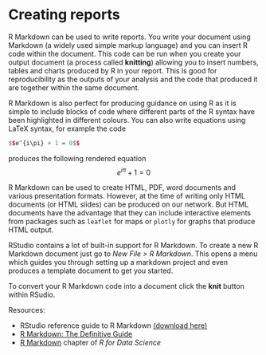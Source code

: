 
# Creating reports {#reports}


R Markdown can be used to write reports. You write your document using Markdown (a widely used simple markup language) and you can insert R code within the document. This code can be run when you create your output document (a process called **knitting**) allowing you to insert numbers, tables and charts produced by R in your report. This is good for reproducibility as the outputs of your analysis and the code that produced it are together within the same document.

R Markdown is also perfect for producing guidance on using R as it is simple to include blocks of code where different parts of the R syntax have been highlighted in different colours.  You can also write equations using LaTeX syntax, for example the code
```{r eval=FALSE}
$$e^{i\pi} + 1 = 0$$
```
produces the following rendered equation
$$e^{i\pi} + 1 = 0$$

R Markdown can be used to create HTML, PDF, word documents and various presentation formats. However, at the time of writing only HTML documents (or HTML slides) can be produced on our network. But HTML documents have the advantage that they can include interactive elements from packages such as `leaflet` for maps or `plotly` for graphs that produce HTML output.

RStudio contains a lot of built-in support for R Markdown. To create a new R Markdown document just go to *New File > R Markdown*. This opens a menu which guides you through setting up a markdown project and even produces a template document to get you started.

To convert your R Markdown code into a document click the **knit** button within RSudio.

Resources:

* RStudio reference guide to R Markdown [(download here)](https://www.rstudio.com/wp-content/uploads/2015/03/rmarkdown-reference.pdf)
* [R Markdown: The Definitive Guide](https://bookdown.org/yihui/rmarkdown/)
* [R Markdown](http://r4ds.had.co.nz/r-markdown.html) chapter of *R for Data Science*